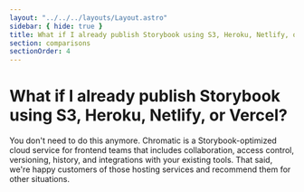 ```yaml
---
layout: "../../../layouts/Layout.astro"
sidebar: { hide: true }
title: What if I already publish Storybook using S3, Heroku, Netlify, or Vercel?
section: comparisons
sectionOrder: 4
---
```


# What if I already publish Storybook using S3, Heroku, Netlify, or Vercel?

You don't need to do this anymore. Chromatic is a Storybook-optimized cloud service for frontend teams that includes collaboration, access control, versioning, history, and integrations with your existing tools. That said, we're happy customers of those hosting services and recommend them for other situations.
